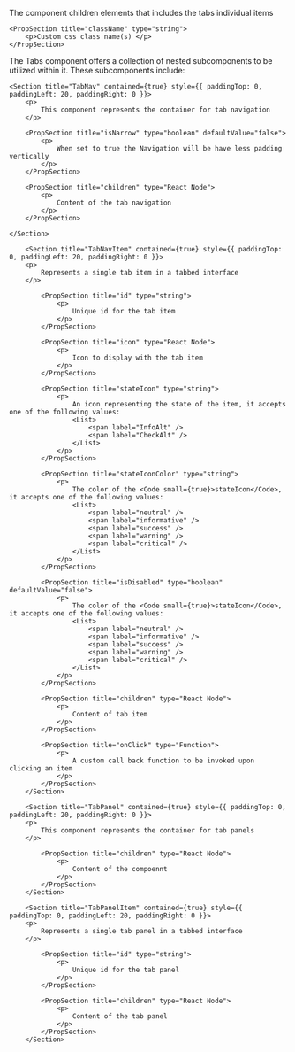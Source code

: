 
<PackageInstallGuide packageName="@wpmudev/sui-tabs" />

<Section title="Props" border={true}>
	<PropSection title="children" type="React Node">
    	<p>The component children elements that includes the tabs individual items</p>
    </PropSection>

    <PropSection title="className" type="string">
    	<p>Custom css class name(s) </p>
    </PropSection>
</Section>

<Section
	title="Sub Components"
	contained={true}
	style={{ paddingTop: 30, paddingBottom: 0 }}
>
		<p>The Tabs component offers a collection of nested subcomponents to be utilized within it. These subcomponents include:</p>

    <Section title="TabNav" contained={true} style={{ paddingTop: 0, paddingLeft: 20, paddingRight: 0 }}>
    	<p>
    		This component represents the container for tab navigation
    	</p>

		<PropSection title="isNarrow" type="boolean" defaultValue="false">
    		<p>
    			When set to true the Navigation will be have less padding vertically 
    		</p>
    	</PropSection>

    	<PropSection title="children" type="React Node">
    		<p>
    			Content of the tab navigation
    		</p>
    	</PropSection>

    </Section>

    	<Section title="TabNavItem" contained={true} style={{ paddingTop: 0, paddingLeft: 20, paddingRight: 0 }}>
    	<p>
    		Represents a single tab item in a tabbed interface
    	</p>

    		<PropSection title="id" type="string">
    			<p>
    				Unique id for the tab item
    			</p>
    		</PropSection>

    		<PropSection title="icon" type="React Node">
    			<p>
    				Icon to display with the tab item
    			</p>
    		</PropSection>

    		<PropSection title="stateIcon" type="string">
    			<p>
    				An icon representing the state of the item, it accepts one of the following values:
    				<List>
    					<span label="InfoAlt" />
    					<span label="CheckAlt" />
    				</List>
    			</p>
    		</PropSection>

    		<PropSection title="stateIconColor" type="string">
    			<p>
    				The color of the <Code small={true}>stateIcon</Code>, it accepts one of the following values:
    				<List>
    					<span label="neutral" />
    					<span label="informative" />
    					<span label="success" />
    					<span label="warning" />
    					<span label="critical" />
    				</List>
    			</p>
    		</PropSection>

    		<PropSection title="isDisabled" type="boolean" defaultValue="false">
    			<p>
    				The color of the <Code small={true}>stateIcon</Code>, it accepts one of the following values:
    				<List>
    					<span label="neutral" />
    					<span label="informative" />
    					<span label="success" />
    					<span label="warning" />
    					<span label="critical" />
    				</List>
    			</p>
    		</PropSection>

    		<PropSection title="children" type="React Node">
    			<p>
    				Content of tab item
    			</p>
    		</PropSection>

			<PropSection title="onClick" type="Function">
    			<p>
    				A custom call back function to be invoked upon clicking an item
    			</p>
    		</PropSection>
    	</Section>

    	<Section title="TabPanel" contained={true} style={{ paddingTop: 0, paddingLeft: 20, paddingRight: 0 }}>
    	<p>
    		This component represents the container for tab panels
    	</p>

    		<PropSection title="children" type="React Node">
    			<p>
    				Content of the compoennt
    			</p>
    		</PropSection>
    	</Section>

    	<Section title="TabPanelItem" contained={true} style={{ paddingTop: 0, paddingLeft: 20, paddingRight: 0 }}>
    	<p>
    		Represents a single tab panel in a tabbed interface
    	</p>

    		<PropSection title="id" type="string">
    			<p>
    				Unique id for the tab panel
    			</p>
    		</PropSection>

    		<PropSection title="children" type="React Node">
    			<p>
    				Content of the tab panel
    			</p>
    		</PropSection>
    	</Section>

</Section>

<CommonPropsNotice />